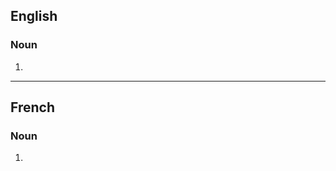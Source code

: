 ==English==

===Noun===
{{head|en|noun form}}

# {{en-irregular plural of|ending=es|hypophysis}}

----

==French==

===Noun===
{{head|fr|noun form|g=f}}

# {{plural of|fr|hypophyse}}